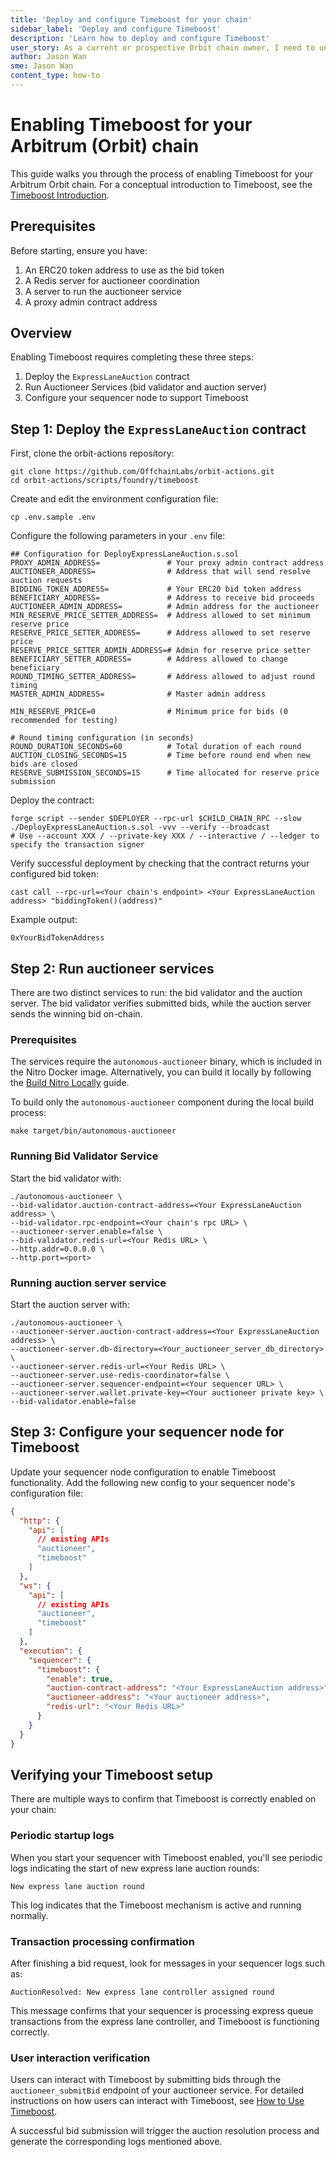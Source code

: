 ```yaml
---
title: 'Deploy and configure Timeboost for your chain'
sidebar_label: 'Deploy and configure Timeboost'
description: 'Learn how to deploy and configure Timeboost'
user_story: As a current or prospective Orbit chain owner, I need to understand how to deploy and configure Timeboost
author: Jason Wan
sme: Jason Wan
content_type: how-to
---
```


# Enabling Timeboost for your Arbitrum (Orbit) chain

This guide walks you through the process of enabling Timeboost for your Arbitrum Orbit chain. For a conceptual introduction to Timeboost, see the [Timeboost Introduction](https://docs.arbitrum.io/how-arbitrum-works/timeboost/gentle-introduction).

## Prerequisites

Before starting, ensure you have:

1. An ERC20 token address to use as the bid token
2. A Redis server for auctioneer coordination
3. A server to run the auctioneer service
4. A proxy admin contract address

## Overview

Enabling Timeboost requires completing these three steps:

1. Deploy the `ExpressLaneAuction` contract
2. Run Auctioneer Services (bid validator and auction server)
3. Configure your sequencer node to support Timeboost

## Step 1: Deploy the `ExpressLaneAuction` contract

First, clone the orbit-actions repository:

```shell
git clone https://github.com/OffchainLabs/orbit-actions.git
cd orbit-actions/scripts/foundry/timeboost
```

Create and edit the environment configuration file:

```shell
cp .env.sample .env
```

Configure the following parameters in your `.env` file:

```shell
## Configuration for DeployExpressLaneAuction.s.sol
PROXY_ADMIN_ADDRESS=               # Your proxy admin contract address
AUCTIONEER_ADDRESS=                # Address that will send resolve auction requests
BIDDING_TOKEN_ADDRESS=             # Your ERC20 bid token address
BENEFICIARY_ADDRESS=               # Address to receive bid proceeds
AUCTIONEER_ADMIN_ADDRESS=          # Admin address for the auctioneer
MIN_RESERVE_PRICE_SETTER_ADDRESS=  # Address allowed to set minimum reserve price
RESERVE_PRICE_SETTER_ADDRESS=      # Address allowed to set reserve price
RESERVE_PRICE_SETTER_ADMIN_ADDRESS=# Admin for reserve price setter
BENEFICIARY_SETTER_ADDRESS=        # Address allowed to change beneficiary
ROUND_TIMING_SETTER_ADDRESS=       # Address allowed to adjust round timing
MASTER_ADMIN_ADDRESS=              # Master admin address

MIN_RESERVE_PRICE=0                # Minimum price for bids (0 recommended for testing)

# Round timing configuration (in seconds)
ROUND_DURATION_SECONDS=60          # Total duration of each round
AUCTION_CLOSING_SECONDS=15         # Time before round end when new bids are closed
RESERVE_SUBMISSION_SECONDS=15      # Time allocated for reserve price submission
```

Deploy the contract:

```shell
forge script --sender $DEPLOYER --rpc-url $CHILD_CHAIN_RPC --slow ./DeployExpressLaneAuction.s.sol -vvv --verify --broadcast
# Use --account XXX / --private-key XXX / --interactive / --ledger to specify the transaction signer
```

Verify successful deployment by checking that the contract returns your configured bid token:

```shell
cast call --rpc-url=<Your chain's endpoint> <Your ExpressLaneAuction address> "biddingToken()(address)"
```

Example output:

```shell
0xYourBidTokenAddress
```

## Step 2: Run auctioneer services

There are two distinct services to run: the bid validator and the auction server. The bid validator verifies submitted bids, while the auction server sends the winning bid on-chain.

### Prerequisites

The services require the `autonomous-auctioneer` binary, which is included in the Nitro Docker image. Alternatively, you can build it locally by following the [Build Nitro Locally](https://docs.arbitrum.io/run-arbitrum-node/nitro/build-nitro-locally) guide.

To build only the `autonomous-auctioneer` component during the local build process:

```shell
make target/bin/autonomous-auctioneer
```

### Running Bid Validator Service

Start the bid validator with:

```shell
./autonomous-auctioneer \
--bid-validator.auction-contract-address=<Your ExpressLaneAuction address> \
--bid-validator.rpc-endpoint=<Your chain's rpc URL> \
--auctioneer-server.enable=false \
--bid-validator.redis-url=<Your Redis URL> \
--http.addr=0.0.0.0 \
--http.port=<port>
```

### Running auction server service

Start the auction server with:

```shell
./autonomous-auctioneer \
--auctioneer-server.auction-contract-address=<Your ExpressLaneAuction address> \
--auctioneer-server.db-directory=<Your_auctioneer_server_db_directory> \
--auctioneer-server.redis-url=<Your Redis URL> \
--auctioneer-server.use-redis-coordinator=false \
--auctioneer-server.sequencer-endpoint=<Your sequencer URL> \
--auctioneer-server.wallet.private-key=<Your auctioneer private key> \
--bid-validator.enable=false
```

## Step 3: Configure your sequencer node for Timeboost

Update your sequencer node configuration to enable Timeboost functionality. Add the following new config to your sequencer node's configuration file:

```json
{
  "http": {
    "api": [
      // existing APIs
      "auctioneer",
      "timeboost"
    ]
  },
  "ws": {
    "api": [
      // existing APIs
      "auctioneer",
      "timeboost"
    ]
  },
  "execution": {
    "sequencer": {
      "timeboost": {
        "enable": true,
        "auction-contract-address": "<Your ExpressLaneAuction address>",
        "auctioneer-address": "<Your auctioneer address>",
        "redis-url": "<Your Redis URL>"
      }
    }
  }
}
```

## Verifying your Timeboost setup

There are multiple ways to confirm that Timeboost is correctly enabled on your chain:

### Periodic startup logs

When you start your sequencer with Timeboost enabled, you'll see periodic logs indicating the start of new express lane auction rounds:

```shell
New express lane auction round
```

This log indicates that the Timeboost mechanism is active and running normally.

### Transaction processing confirmation

After finishing a bid request, look for messages in your sequencer logs such as:

```shell
AuctionResolved: New express lane controller assigned round
```

This message confirms that your sequencer is processing express queue transactions from the express lane controller, and Timeboost is functioning correctly.

### User interaction verification

Users can interact with Timeboost by submitting bids through the `auctioneer_submitBid` endpoint of your auctioneer service.
For detailed instructions on how users can interact with Timeboost, see [How to Use Timeboost](https://docs.arbitrum.io/how-arbitrum-works/timeboost/how-to-use-timeboost).

A successful bid submission will trigger the auction resolution process and generate the corresponding logs mentioned above.
